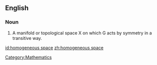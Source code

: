 ==English==
{{wikipedia}}
===Noun===
{{en-noun}}

# A manifold or topological space X on which G acts by symmetry in a transitive way.

[[Category:Mathematics]]

[[id:homogeneous space]]
[[zh:homogeneous space]]